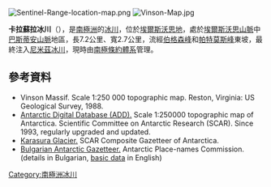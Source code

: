 [[Image:Sentinel-Range-location-map.png|thumb]]
[[Image:Vinson-Map.jpg|thumb]]

{{coord|78|48|42|S|85|47|50|W|display=title}}

'''卡拉蘇拉冰川'''（{{lang-en|Karasura Glacier}}），是[[南極洲|南極洲]]的[[冰川|冰川]]，位於[[埃爾斯沃思地|埃爾斯沃思地]]，處於[[埃爾斯沃思山脈|埃爾斯沃思山脈]]中[[巴斯蒂安山脈|巴斯蒂安山脈]]地區，長7.2公里、寬2.7公里，流經[[伯格森峰|伯格森峰]]和[[帕特莫斯峰|帕特莫斯峰]]東坡，最終注入[[尼米茲冰川|尼米茲冰川]]，現時由[[南極條約體系|南極條約體系]]管理。

==參考資料==
* Vinson Massif.  Scale 1:250 000 topographic map.  Reston, Virginia: US Geological Survey, 1988.
* [http://www.add.scar.org Antarctic Digital Database (ADD).]{{Wayback|url=http://www.add.scar.org/ |date=20170305000653 }} Scale 1:250000 topographic map of Antarctica. Scientific Committee on Antarctic Research (SCAR). Since 1993, regularly upgraded and updated.
* [http://data.aad.gov.au/aadc/gaz/scar/display_name.cfm?gaz_id=137779 Karasura Glacier.]{{Wayback|url=http://data.aad.gov.au/aadc/gaz/scar/display_name.cfm?gaz_id=137779 |date=20140203105805 }} SCAR Composite Gazetteer of Antarctica.
* [http://apcbg.org/gazet-bg.doc Bulgarian Antarctic Gazetteer.]{{Wayback|url=http://apcbg.org/gazet-bg.doc |date=20160206203828 }} Antarctic Place-names Commission. (details in Bulgarian, [http://apcbg.org/gazet.htm basic data]{{Wayback|url=http://apcbg.org/gazet.htm |date=20160304071225 }} in English)

{{DEFAULTSORT:Karasura Glacier}}
[[Category:南極洲冰川|Category:南極洲冰川]]


{{EllsworthLand-geo-stub}}
